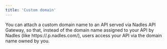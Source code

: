 ```yaml
---
title: 'Custom domain'
---
```


You can attach a custom domain name to an API served via Nadles API Gateway, so that, instead of the domain name assigned to your API by Nadles (like https://<subdomain>.p.nadles.com/), users access your API via the domain name owned by you.

